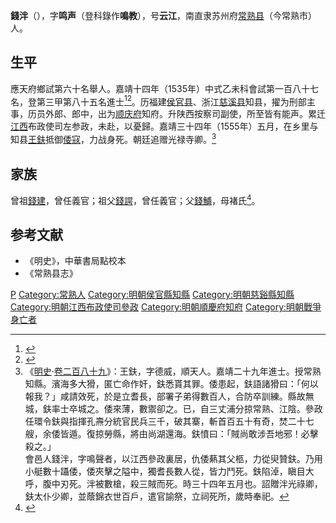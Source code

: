 {{明清人物信息框
| 姓名 = 錢泮
| 原名 =
| 圖片名稱 = 錢泮.jpg
| 圖片大小 = 220px
| 圖片說明 = 《滄浪亭五百名賢像》之錢泮石刻像
| 最高職務 = 江西布政使司左參政
| 國家 = 大明
| 爵位 =
| 籍貫 = [[南直隸|直隸]][[蘇州府|蘇州府]][[常熟縣|常熟縣]]
| 族裔 = 漢族
| 旗籍 = 
| 字號 = 
| 室名 = 
| 諡號 = 字鳴聲，號雲江
| 出生日期 = [[弘治_(明朝)|弘治]]六年（1493年）癸丑正月二十日
| 出生地點 = 
| 逝世日期 = [[嘉靖|嘉靖]]三十四年（1555年）五月廿四日
| 逝世地點 = 
| 墓葬 =
| 配偶 =元配徐氏，继配盧氏，贈封宜人
| 親屬 = （子）部、郡、都、乡、廓、鄰、祁、抑、郛、却、昂
| 出身 = 
* 嘉靖十三年甲午科舉人
* 嘉靖十四年乙未科同進士出身
| 經歷 = 
| 著作 =
}}
'''錢泮'''（{{bd|1493年||1555年||Qian}}），字'''鸣声'''（登科錄作'''鳴教'''），号'''云江'''，南直隶苏州府[[常熟县|常熟县]]（今常熟市）人。

==生平==
應天府鄉試第六十名舉人。嘉靖十四年（1535年）中式乙未科會試第一百八十七名，登第三甲第八十五名進士<ref>{{Cite book|title=《皇明贡举考》卷五|author=[[张朝瑞|张朝瑞]]|publisher=《续修四库全书》史部第828册|year=|isbn=|location=|pages=}}</ref><ref>{{Cite book|title=贡举志五种 上|author=鲁小俊，江俊伟著|publisher=武汉大学出版社|year=2009|isbn=978-7-307-07043-1|location=武汉|pages=}}</ref>。历福建[[侯官县|侯官县]]、浙江[[慈溪县|慈溪县]]知县，擢为刑部主事，历员外郎、郎中，出为[[顺庆府|顺庆府]]知府。升陕西按察司副使，所至皆有能声。累迁[[江西|江西]]布政使司左参政，未赴，以憂歸。嘉靖三十四年（1555年）五月，在乡里与知县[[王鈇|王鈇]]抵御[[倭寇|倭寇]]，力战身死。朝廷追赠光禄寺卿。<ref>《[[明史|明史]]·[[s:明史/卷289|卷二百八十九]]》：王鈇，字德威，順天人。嘉靖二十九年進士。授常熟知縣。濱海多大猾，匿亡命作奸，鈇悉貰其罪。倭患起，鈇語諸猾曰：「何以報我？」咸請效死，於是立耆長，部署子弟得數百人，合防卒訓練。縣故無城，鈇率士卒城之。倭來薄，數禦卻之。已，自三丈浦分掠常熟、江陰。參政任環令鈇與指揮孔燾分統官民兵三千，破其寨，斬首百五十有奇，焚二十七艘，余倭皆遁。復掠勞縣，將由尚湖還海。鈇憤曰：「賊尚敢涉吾地邪！必擊殺之。」<br>會邑人錢泮，字鳴聲者，以江西參政裏居，仇倭爇其父柩，力從臾贊鈇。乃用小艇數十躡倭，倭夾擊之隘中，獨耆長數人從，皆力鬥死。鈇陷淖，瞋目大呼，腹中刃死。泮被數槍，殺三賊而死。時三十四年五月也。詔贈泮光祿卿，鈇太仆少卿，並蔭錦衣世百戶，遣官諭祭，立祠死所，歲時奉祀。</ref>

== 家族 ==
曾祖[[錢建|錢建]]，曾任義官；祖父[[錢諤|錢諤]]，曾任義官；父[[錢鯆|錢鯆]]，母褚氏<ref>{{Cite book|title=天一阁藏明代科举录选刊 登科录 点校本|author=龚延明主编|publisher=宁波出版社|year=2016|isbn=978-7-5526-2320-8|location=宁波|pages=|quote=《天一閣藏明代科舉錄選刊.登科錄》之《嘉靖十四年乙未科進士登科錄》}}</ref>。

==参考文献==
{{reflist}}
*《明史》，中華書局點校本
*《常熟县志》

{{start box}}
{{s-off}}
{{s-before|[[薛應旂|薛應旂]]<br>}}
{{s-title|明朝慈溪县知县|嘉靖十七年-十九年}}
{{s-after|[[陳褎_(嘉靖進士)|陳褒]]<br>}}
{{end box}}

{{嘉靖十四年乙未科殿試金榜}}
{{Authority control}}

{{DEFAULTSORT:Qian钱}}
[[Category:钱姓|P]]
[[Category:常熟人|Category:常熟人]]
[[Category:明朝侯官縣知縣|Category:明朝侯官縣知縣]]
[[Category:明朝慈谿縣知縣|Category:明朝慈谿縣知縣]]
[[Category:明朝江西布政使司參政|Category:明朝江西布政使司參政]]
[[Category:明朝順慶府知府|Category:明朝順慶府知府]]
[[Category:明朝戰爭身亡者|Category:明朝戰爭身亡者]]